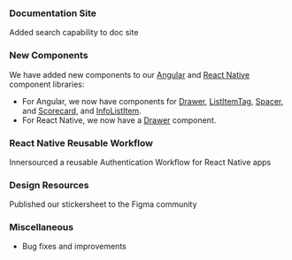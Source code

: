 ### Documentation Site

Added search capability to doc site

### New Components

We have added new components to our [Angular](https://pxblue-components.github.io/angular) and [React Native](https://pxblue-components.github.io/react-native) component libraries:

-   For Angular, we now have components for [Drawer](https://pxblue-components.github.io/angular-dev/?path=/info/components-drawer--readme), [ListItemTag](https://pxblue-components.github.io/angular-dev/?path=/info/components-list-item-tag--readme), [Spacer](https://pxblue-components.github.io/angular-dev/?path=/info/components-spacer--readme), and
    [Scorecard](https://pxblue-components.github.io/angular-dev/?path=/info/components-score-card--readme), and [InfoListItem](https://pxblue-components.github.io/angular-dev/?path=/info/components-info-list-item--readme).
-   For React Native, we now have a [Drawer](https://pxblue-components.github.io/react-native/?path=/info/components-documentation--drawer) component.

### React Native Reusable Workflow

Innersourced a reusable Authentication Workflow for React Native apps

### Design Resources

Published our stickersheet to the Figma community

### Miscellaneous

-   Bug fixes and improvements
